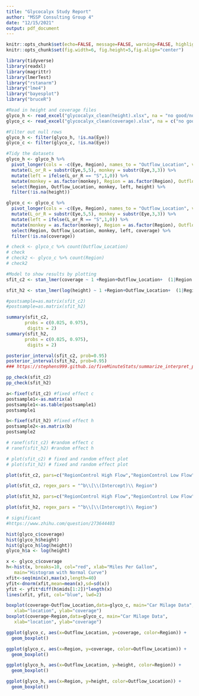 ```yaml
---
title: "Glycocalyx Study Report"
author: "MSSP Consulting Group 4"
date: "12/15/2021"
output: pdf_document
---
```


```r
knitr::opts_chunk$set(echo=FALSE, message=FALSE, warning=FALSE, highlight=FALSE)
knitr::opts_chunk$set(fig.width=6, fig.height=5,fig.align="center")

library(tidyverse)
library(readxl)
library(magrittr)
library(lmerTest)
library("rstanarm")
library("lme4")
library("bayesplot")
library("bruceR")
```

```r
#Read in height and coverage files
glyco_h <- read_excel("glycocalyx_clean(height).xlsx", na = "no good/none")
glyco_c <- read_excel("glycocalyx_clean(coverage).xlsx", na = c("no good/none", "no good /none"))

#Filter out null rows
glyco_h <- filter(glyco_h, !is.na(Eye))
glyco_c <- filter(glyco_c, !is.na(Eye))

#Tidy the datasets
glyco_h <- glyco_h %>%
  pivot_longer(cols = -c(Eye, Region), names_to = "Outflow_Location", values_to = "height") %>%
  mutate(L_or_R = substr(Eye,5,5), monkey = substr(Eye,3,3)) %>%
  mutate(left = ifelse(L_or_R == "S",1,0)) %>%
  mutate(monkey = as.factor(monkey), Region = as.factor(Region), Outflow_Location = as.factor(Outflow_Location)) %>%
  select(Region, Outflow_Location, monkey, left, height) %>%
  filter(!is.na(height))

glyco_c <- glyco_c %>%
  pivot_longer(cols = -c(Eye, Region), names_to = "Outflow_Location", values_to = "coverage") %>%
  mutate(L_or_R = substr(Eye,5,5), monkey = substr(Eye,3,3)) %>%
  mutate(left = ifelse(L_or_R == "S",1,0)) %>%
  mutate(monkey = as.factor(monkey), Region = as.factor(Region), Outflow_Location = as.factor(Outflow_Location)) %>%
  select(Region, Outflow_Location, monkey, left, coverage) %>%
  filter(!is.na(coverage))

# check <- glyco_c %>% count(Outflow_Location)
# check
# check2 <- glyco_c %>% count(Region)
# check2
```

```r
#Model to show results by plotting
sfit_c2 <- stan_lmer(coverage ~ 1 +Region+Outflow_Location+  (1|Region:Outflow_Location) + left + (1|monkey), data = glyco_c)

sfit_h2 <- stan_lmer(log(height) ~ 1 +Region+Outflow_Location+  (1|Region:Outflow_Location) + left + (1|monkey), data = glyco_h)

#postsample=as.matrix(sfit_c2)
#postsample=as.matrix(sfit_h2)
```

```r
summary(sfit_c2, 
       probs = c(0.025, 0.975),
        digits = 2)
summary(sfit_h2, 
       probs = c(0.025, 0.975),
        digits = 2)
```


```r
posterior_interval(sfit_c2, prob=0.95)
posterior_interval(sfit_h2, prob=0.95)
### https://stephens999.github.io/fiveMinuteStats/summarize_interpret_posterior.html
```

```r
pp_check(sfit_c2)
pp_check(sfit_h2)
```

```r
a<-fixef(sfit_c2) #fixed effect c
postsample1<-as.matrix(a)
postsample1<-as.table(postsample1)
postsample1

b<-fixef(sfit_h2) #fixed effect h
postsample2<-as.matrix(b)
postsample2

# ranef(sfit_c2) #random effect c
# ranef(sfit_h2) #random effect h

# plot(sfit_c2) # fixed and random effect plot
# plot(sfit_h2) # fixed and random effect plot
```

```r
plot(sfit_c2, pars=c("RegionControl High Flow","RegionControl Low Flow","RegionNon-Lasered","Outflow_LocationCorneaoscleral","Outflow_LocationESV","Outflow_LocationISV","Outflow_LocationSC","Outflow_LocationTM","Outflow_LocationUveal"))

plot(sfit_c2, regex_pars = "^b\\[\\(Intercept)\\ Region")

plot(sfit_h2, pars=c("RegionControl High Flow","RegionControl Low Flow","RegionNon-Lasered","Outflow_LocationCorneaoscleral","Outflow_LocationESV","Outflow_LocationISV","Outflow_LocationSC","Outflow_LocationTM","Outflow_LocationUveal"))

plot(sfit_h2, regex_pars = "^b\\[\\(Intercept)\\ Region")
```

```r
# significant
#https://www.zhihu.com/question/273644403

hist(glyco_c$coverage)
hist(glyco_h$height)
hist(glyco_h$log(height))
glyco_h$a <- log(height)

x <- glyco_c$coverage
h<-hist(x, breaks=10, col="red", xlab="Miles Per Gallon",
   main="Histogram with Normal Curve")
xfit<-seq(min(x),max(x),length=40)
yfit<-dnorm(xfit,mean=mean(x),sd=sd(x))
yfit <- yfit*diff(h$mids[1:2])*length(x)
lines(xfit, yfit, col="blue", lwd=2)
```


```r
boxplot(coverage~Outflow_Location,data=glyco_c, main="Car Milage Data",
   xlab="location", ylab="coverage")
boxplot(coverage~Region,data=glyco_c, main="Car Milage Data",
   xlab="location", ylab="coverage")

ggplot(glyco_c, aes(x=Outflow_Location, y=coverage, color=Region)) +
  geom_boxplot() 

ggplot(glyco_c, aes(x=Region, y=coverage, color=Outflow_Location)) +
  geom_boxplot() 

ggplot(glyco_h, aes(x=Outflow_Location, y=height, color=Region)) +
  geom_boxplot() 

ggplot(glyco_h, aes(x=Region, y=height, color=Outflow_Location)) +
  geom_boxplot() 
```








